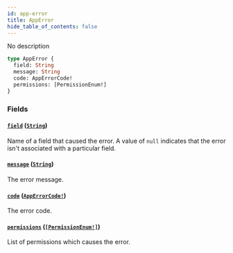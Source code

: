 ```yaml
---
id: app-error
title: AppError
hide_table_of_contents: false
---
```


No description

```graphql
type AppError {
  field: String
  message: String
  code: AppErrorCode!
  permissions: [PermissionEnum!]
}
```

### Fields

#### [`field`](#) ([`String`](../../../developer/api-reference/scalars/string))

Name of a field that caused the error. A value of `null` indicates that the error isn't associated with a particular field.

#### [`message`](#) ([`String`](../../../developer/api-reference/scalars/string))

The error message.

#### [`code`](#) ([`AppErrorCode!`](../../../developer/api-reference/enums/app-error-code))

The error code.

#### [`permissions`](#) ([`[PermissionEnum!]`](../../../developer/api-reference/enums/permission-enum))

List of permissions which causes the error.
